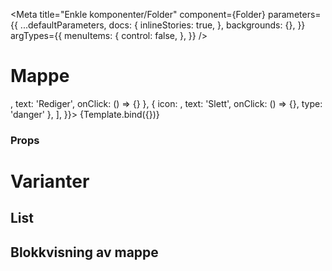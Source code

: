 

<Meta
  title="Enkle komponenter/Folder"
  component={Folder}
  parameters={{
    ...defaultParameters,
    docs: {
      inlineStories: true,
    },
    backgrounds: {},
  }}
  argTypes={{
    menuItems: {
      control: false,
    },
  }}
/>


# Mappe

<Canvas>
  <Story
    name="Folder"
    args={{
      id: '3d88300c-1186-47f5-a99a-8ea93fa20981',
      title: 'Dette er min tittel',
      subFolders: 3,
      subResources: 3,
      description: '',
      link: '',
      type: 'list',
      menuItems: [
        { icon: <Pencil />, text: 'Rediger', onClick: () => {} },
        { icon: <DeleteForever />, text: 'Slett', onClick: () => {}, type: 'danger' },
      ],
    }}>
    {Template.bind({})}
  </Story>
</Canvas>

### Props

<ArgsTable story="Folder" />

# Varianter

## List

<Canvas>
  <BrowserRouter>
    <I18nextProvider i18n={i18nInstance}>
      <Folder title="Mappe 3" type="list" subFolders="3" subResources="3" />
    </I18nextProvider>
  </BrowserRouter>
</Canvas>

## Blokkvisning av mappe

<Canvas>
  <BrowserRouter>
    <I18nextProvider i18n={i18nInstance}>
      <Folder title="Tittel" type="block" subFolders="3" subResources="3" />
    </I18nextProvider>
  </BrowserRouter>
</Canvas>
